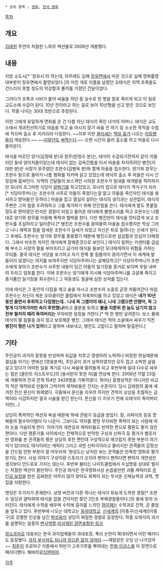  * 상위 항목 : [[영화]], [[한국 영화]]

[[목차]]
== 개요 ==
[[김래원]] 주연의 처절한 느와르 액션물로 2006년 개봉했다.

== 내용 ==
지방 소도시[* '장유시'라 하는데, 아무래도 김해 [[장유면]]에서 따온 것으로 실제 영화촬영 대부분이 장유면에서 촬영되었다.]의 미친 개로 이름을 날렸던 오태식은 지역 조폭들도 건드리지 못할 정도의 막강함과 똘끼를 가졌던 건달이었다. 

그러다가 조폭과 시비가 붙어 싸움을 하던 중 실수로 한 명을 칼로 죽이게 되고 이 일로 교도소에 수감이 된다. 10년 전이라고 하는 걸로 보아 10년형을 선고 받은 것으로 보인다. 작중 나이는 30대 초반으로 추정된다.

이런 그에게 유일하게 면회를 온 건 다름 아닌 태식이 죽인 녀석의 어머니. 태식은 교도소에서 개과천선하기로 마음을 먹고 술 마시지 않기 싸움 안 하기 등 소소한 목적을 수첩에 적으며 출소 후 지키리라 다짐한다. ~~이후 이런 [[클리셰]]는 [[백일 휴가]] 나오는 [[이등병]]들이 계승한다.~~ ~~[[이말년]]도 [http://comic.naver.com/webtoon/detail.nhn?titleId=103759&no=147&weekday=wed 써먹는다].~~ 오랜 시간이 흘러 출소를 하고 마을로 다시 돌아온다.

태식을 따르던 양기(김정태 분)과 창무(한정수 분)는, 태식이 수감되기전까지 같이 어울리던 동네 양아치들이었는데 태식이 없는 감옥간틈을 타서 마을을 차지하려던 병진(지대한 분)은 사창가 포주였던 조판수(김병옥 분)와 함께 마을을 접수한다. 양기와 창무는 조판수 밑으로 들어가 나름 평화를 지키며 살고 있었는데 태식의 출소 후 마을은 다시 긴장감에 흽싸인다. 지역의 건달들의 보스격인 시의원 조판수가 일대를 재개발을 하려하지만 모녀의 조그마한 식당이 [[알박기]]를 하고있었고, 모녀의 집으로 태식이 객식구가 되자[* 식당아주머니는 조판수의 사주로 아들이 죽었다는걸 알고 아들을 죽인자인 태식을 용서하고 받아들인 듯하다.] 마음을 잡고 열심히 살려는 태식의 생각과는 상관없이, 태식의 주변은 그의 힘을 두려워하고 그를 제거하기 위해 안간힘을 쓴다. 태식에게 말도 못붙일정도로 찐따였던 민석은 경찰이 되었고 돌아온 태식에게 볼멘소리를 하고 조판수는 나름대로 양기와 창무를 이용해 폭력과 협박을 한다. 다만 병진만이 태식을 안타깝게 보고 조판수를 조심하라고 일러준다.[* 병진은 조판수를 끌여들여 마을을 접수했지만 막상 그러고 나니 재력과 힘을 앞세운 조판수가 실세가 되었고 자신은 뒤로 밀려나는 신세가 된다. 그 후에도 조판수는 양기와 창무를 중용했기 때문에 병진으로썬 섭섭함과 앙심이 더해졌다. 그래서 비슷한 처지인 태식에게 잘해준것으로 보인다.] 태식이 일하는 카센터를 급습해 부수고 사장의 팔을 부러뜨리고 급기야 태식을 돌보던 모녀에게까지 위협을 가하는 무리들. 결국 태식은 식당을 포기하고 자기 한쪽 팔 힘줄까지 끊어가면서 이 세계에 발 들이지 않겠다는 의지를 보여주지만 식당아주머니는 살해당하고[* 식당아주머니가 조판수에게 찾아가 조판수가 사주한 내용이 담긴 아들의 일기장을 증거로 보이며 우릴 내버려 두라고 엄포를 한다. 이에 조판수는 양기에게 지시해 식당아주머니를 교살해 죽이고 증거품인 일기장을 회수한다.] 그 여동생도 얼굴에 심한 상처를 입는다.

이에 태식은 그 동안의 다짐을 깨고 술을 마시고 조판수의 소굴로 곧장 처들어간다 마침 조판수는 자신이 세운 오라클이란 클럽에서 자축파티를 하고 있었고 태식은 '''내가 10년동안 울면서 후회하고 다짐했는데.. 니네 꼭 그랬어야 돼냐, 니네 그랬으면 안됐어, 꼭 그렇게 다가져가야만 속이 후련했냐!'''라고 울분을 토하고 ''' 불을 지른뒤 한 놈도 남기지 않고 전부 철저히 때려 죽여버리는''' 무자비한 응징을 가한다.[* 딱 한 명만 살려준다. 보스 몰래 태식의 팔 힘줄을 끊지 않고 보호해준 병진. 그래서 태식은 적의 소굴에서 싸우기 직전 '''병진이 형은 나가 있어'''라고 말하며 내보내고, 병진도 고맙다고 말하며 탈출한다.]

== 기타 ==
주인공이 과거의 잘못을 반성하며 죄값을 치루고 갱생하려 노력하나 비정한 현실때문에 결심을 어기는 면에선 [영웅본색], 주인공이 과거 실력자였지만 모두 접고 소박한 삶을 살고 있다가 어떠한 일을 계기로 다시 싸움에 말려들게 되고 후반부에 일대 다수로 싸우는 점은 [클린트 이스트우드]의 [용서받지 못한 자]를 연상케 한다.
2006년 11월 23일에 개봉하여 전국 관객 154만 3429명을 기록하였다. 뛰어난 흥행성적은 아니지만 비교적 적은 제작비로 만들어 그럭저럭 제작비용은 건지는 수준이다. 당시 김래원의 몸에 새겨진 전신 문신이 화제였다. 극중에서 문신을 지우려 하지만 견적이 상상을 초월하는 금액이라 식겁하지만 결국 시술을 받긴 받는다. 문신을 다 지우기 전에 오태식이 죽어버리지만(...)

상당히 폭력적인 액션과 욕설 때문에 18세 관람가 등급을 받았다. 칼, 쇠파이프 등등 깡패들의 필수아이템이 다 나온다. 그보다도 약자를 향한 무자비한 폭력이 보는 사람에 따라 눈을 거슬리게 한다. 이야기의 개연성과 캐릭터들도 빈약한 편으로 평론도 좋지 않은 편이다. 다만 평론가들 사이에서는 전체적으로 빈약한 구성과 신파극 등 평가가 별로지만 영화를 본 관객들의 평은 상당히 후한 편인데 구성적으로 매끄럽지 못한 부분이 여기저기 있더라도 태식이라는 캐릭터 그리고 과한 신파극이라고 불리지만 관객들의 감정선을 건드릴 만한 부분이 잘 어우러져 '완성도는 낮지만 보는 관객들은 만족한'영화로 평가받기도 한다. 사실 이야기 구성이랑 스토리가 오히려 뻔하디 뻔하다면 뻔하지 개연성은 생각보다 안드로로 가지는 않는다. 후반부 불타는 나이트클럽에서 수십명을 상대로 벌이는 처절한 액션이 볼만하다. 주인공 태식은 한국영화사상 손꼽을만한 괴물 캐릭터로 [[주인공 보정]]을 받은 김래원은 아무리 많이 맞아도 회복이 되는 무서운 신체능력과 괴력, 맷집을 자랑한다. 

엔딩은 두가지가 존재한다. 상영 버전과 다른 하나는 태식이 뒤늦게 도착한 경찰[* 조판수 일당과 결탁하여 태식을 잡을 건덕지만 찾던 2인조 부패경찰들이다.]의 총에 맞아 쓰러진다. 태식에게 수학을 배우며 수학에 흥미를 느끼던 [[허이재]]는 수학과로 진학, 곧 졸업을 앞두고 있다. 후반부에 나오는 대학교는 [[동아대학교]]. [[신세계]]의 [이중구(신세계)|이중구]로 강렬한 인상을 남긴 [[박성웅]]이 상당히 찌질한 경찰로 등장한다. 작중 오태식의 과거를 설명하는 일종의 [[변사]]역할.[http://www.youtube.com/watch?v=MzL5dbcD6NA 미삭제된 장면포함된 링크]

[[질소과자]]로 대표되는 한국 과자업체들의 과대포장, 폭리 논란이 확대되면서 이런 패러디도 등장했다. [http://bbs2.ruliweb.daum.net/gaia/do/ruliweb/default/read?articleId=20852023&bbsId=G005&itemId=143&t__nil_ruliweb=best&nil_id=17 과자 부서져도 되니까 앞으론 많이 넣어라] ~~깨알같은 오잉 넌 나가있어~~ [[최훈]]이 프로야구 카툰에서 하반기 고추가루를 뿌려대는 [[한화 이글스]]를 이 장면으로 패러디했다. 해바라글[http://www.yachin.co.kr/w/6/320?app=Y나다 십땐띠야].

[[각주]]
